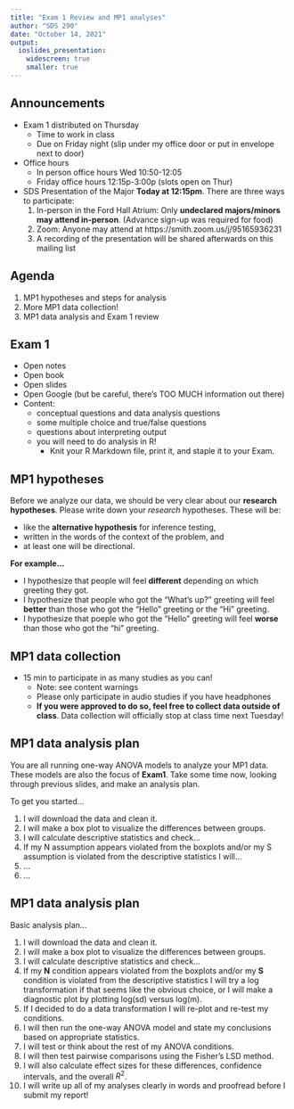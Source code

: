 ```yaml
---
title: "Exam 1 Review and MP1 analyses"
author: "SDS 290"
date: "October 14, 2021"
output: 
  ioslides_presentation:
    widescreen: true
    smaller: true
---
```


## Announcements

- Exam 1 distributed on Thursday
    - Time to work in class
    - Due on Friday night (slip under my office door or put in envelope next to door)
- Office hours
    - In person office hours Wed 10:50-12:05
    - Friday office hours 12:15p-3:00p (slots open on Thur)
- SDS Presentation of the Major **Today at 12:15pm**. There are three ways to participate:
    1. In-person in the Ford Hall Atrium: Only **undeclared majors/minors may attend in-person**. (Advance sign-up was required for food)
    2. Zoom: Anyone may attend at https://smith.zoom.us/j/95165936231 
    3. A recording of the presentation will be shared afterwards on this mailing list
    
## Agenda

1. MP1 hypotheses and steps for analysis
2. More MP1 data collection!
3. MP1 data analysis and Exam 1 review

## Exam 1

- Open notes
- Open book
- Open slides
- Open Google (but be careful, there's TOO MUCH information out there)
- Content:
  - conceptual questions and data analysis questions
  - some multiple choice and true/false questions
  - questions about interpreting output
  - you will need to do analysis in R!
    - Knit your R Markdown file, print it, and staple it to your Exam.

## MP1 hypotheses

Before we analyze our data, we should be very clear about our **research hypotheses**. Please write down your *research* hypotheses. These will be: 

  - like the **alternative hypothesis** for inference testing, 
  - written in the words of the context of the problem, and 
  - at least one will be directional.
  
**For example...**

  - I hypothesize that people will feel **different** depending on which greeting they got.
  - I hypothesize that people who got the "What's up?" greeting will feel **better** than those who got the "Hello" greeting or the "Hi" greeting. 
  - I hypothesize that poeple who got the "Hello" greeting will feel **worse** than those who got the "hi" greeting. 

## MP1 data collection

- 15 min to participate in as many studies as you can!
    - Note: see content warnings
    - Please only participate in audio studies if you have headphones
    - **If you were approved to do so, feel free to collect data outside of class**. Data collection will officially stop at class time next Tuesday!

## MP1 data analysis plan

You are all running one-way ANOVA models to analyze your MP1 data. These models are also the focus of **Exam1**. Take some time now, looking through previous slides, and make an analysis plan. 

To get you started...

1. I will download the data and clean it.
2. I will make a box plot to visualize the differences between groups.
3. I will calculate descriptive statistics and check...
4. If my N assumption appears violated from the boxplots and/or my S assumption is violated from the descriptive statistics I will...
5. ...
6. ...


## MP1 data analysis plan

Basic analysis plan...

1. I will download the data and clean it.
2. I will make a box plot to visualize the differences between groups.
3. I will calculate descriptive statistics and check...
4. If my **N** condition appears violated from the boxplots and/or my **S** condition is violated from the descriptive statistics I will try a log transformation if that seems like the obvious choice, or I will make a diagnostic plot by plotting log(sd) versus log(m).
5. If I decided to do a data transformation I will re-plot and re-test my conditions. 
6. I will then run the one-way ANOVA model and state my conclusions based on appropriate statistics. 
7. I will test or think about the rest of my ANOVA conditions. 
8. I will then test pairwise comparisons using the Fisher's LSD method. 
9. I will also calculate effect sizes for these differences, confidence intervals, and the overall $R^2$.
10. I will write up all of my analyses clearly in words and proofread before I submit my report!




